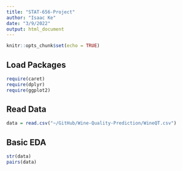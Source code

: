 ```yaml
---
title: "STAT-656-Project"
author: "Isaac Ke"
date: "3/9/2022"
output: html_document
---
```


```r
knitr::opts_chunk$set(echo = TRUE)
```

## Load Packages
```r
require(caret)
require(dplyr)
require(ggplot2)
```

## Read Data
```r
data = read.csv("~/GitHub/Wine-Quality-Prediction/WineQT.csv")
```

## Basic EDA
```r
str(data)
pairs(data)
```